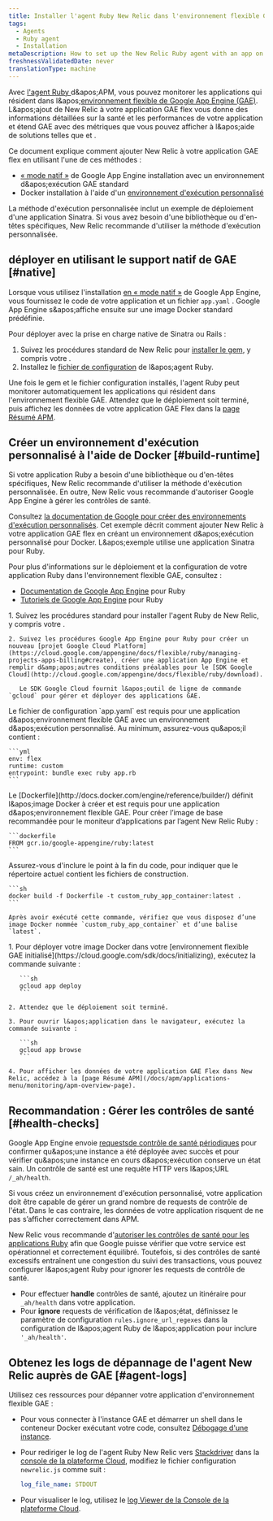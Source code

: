 ```yaml
---
title: Installer l'agent Ruby New Relic dans l'environnement flexible GAE
tags:
  - Agents
  - Ruby agent
  - Installation
metaDescription: How to set up the New Relic Ruby agent with an app on the Google App Engine (GAE) flexible environment.
freshnessValidatedDate: never
translationType: machine
---
```


Avec [l&apos;agent Ruby ](/docs/agents/ruby-agent/getting-started/introduction-new-relic-ruby)d&amp;apos;APM, vous pouvez monitorer les applications qui résident dans l&amp;apos;[environnement flexible de Google App Engine (GAE)](https://cloud.google.com/appengine/docs/flexible/ruby/). L&amp;apos;ajout de New Relic à votre application GAE flex vous donne des informations détaillées sur la santé et les performances de votre application et étend GAE avec des métriques que vous pouvez afficher à l&amp;apos;aide de solutions telles que [<InlinePopover type="apm" />](/docs/apm)et [<InlinePopover type="browser" />](/docs/browser/new-relic-browser/getting-started/introduction-new-relic-browser).

Ce document explique comment ajouter New Relic à votre application GAE flex en utilisant l&apos;une de ces méthodes :

* [« mode natif »](/docs/accounts-partnerships/partnerships/google-cloud-platform-gcp/google-app-engine-environment#native-mode) de Google App Engine installation avec un environnement d&amp;apos;exécution GAE standard
* Docker installation à l&apos;aide d&apos;un [environnement d&apos;exécution personnalisé](https://cloud.google.com/appengine/docs/flexible/custom-runtimes/about-custom-runtimes)

La méthode d&apos;exécution personnalisée inclut un exemple de déploiement d&apos;une application Sinatra. Si vous avez besoin d&apos;une bibliothèque ou d&apos;en-têtes spécifiques, New Relic recommande d&apos;utiliser la méthode d&apos;exécution personnalisée.

## déployer en utilisant le support natif de GAE [#native]

Lorsque vous utilisez l&apos;installation [en « mode natif »](/docs/accounts-partnerships/partnerships/google-cloud-platform-gcp/google-app-engine-environment#native-mode) de Google App Engine, vous fournissez le code de votre application et un fichier `app.yaml` . Google App Engine s&amp;apos;affiche ensuite sur une image Docker standard prédéfinie.

Pour déployer avec la prise en charge native de Sinatra ou Rails :

1. Suivez les procédures standard de New Relic pour [installer le gem](/docs/agents/ruby-agent/installation/install-new-relic-ruby-agent#Installing_the_Gem), y compris votre <InlinePopover type="licenseKey" />.
2. Installez le [fichier de configuration](/docs/agents/ruby-agent/installation/install-new-relic-ruby-agent#Configuration_file) de l&amp;apos;agent Ruby.

Une fois le gem et le fichier configuration installés, l&apos;agent Ruby peut monitorer automatiquement les applications qui résident dans l&apos;environnement flexible GAE. Attendez que le déploiement soit terminé, puis affichez les données de votre application GAE Flex dans la [page Résumé APM](/docs/apm/applications-menu/monitoring/apm-overview-page).

## Créer un environnement d&apos;exécution personnalisé à l&apos;aide de Docker [#build-runtime]

<Callout variant="tip">
  Si votre application Ruby a besoin d&apos;une bibliothèque ou d&apos;en-têtes spécifiques, New Relic recommande d&apos;utiliser la méthode d&apos;exécution personnalisée. En outre, New Relic vous recommande d&apos;autoriser Google App Engine à gérer les contrôles de santé.
</Callout>

Consultez [la documentation de Google pour créer des environnements d&apos;exécution personnalisés](https://cloud.google.com/appengine/docs/flexible/custom-runtimes/build). Cet exemple décrit comment ajouter New Relic à votre application GAE flex en créant un environnement d&amp;apos;exécution personnalisé pour Docker. L&amp;apos;exemple utilise une application Sinatra pour Ruby.

Pour plus d&apos;informations sur le déploiement et la configuration de votre application Ruby dans l&apos;environnement flexible GAE, consultez :

* [Documentation de Google App Engine](https://cloud.google.com/appengine/docs/flexible/ruby/) pour Ruby
* [Tutoriels de Google App Engine](https://cloud.google.com/appengine/docs/flexible/ruby/tutorials) pour Ruby

<CollapserGroup>
  <Collapser id="setup-gae" title="1. Configurer le projet GAE et installer la dépendance">
    1. Suivez les procédures standard pour installer l&apos;agent Ruby de New Relic, y compris votre <InlinePopover type="licenseKey" />.

    2. Suivez les procédures Google App Engine pour Ruby pour créer un nouveau [projet Google Cloud Platform](https://cloud.google.com/appengine/docs/flexible/ruby/managing-projects-apps-billing#create), créer une application App Engine et remplir d&amp;apos;autres conditions préalables pour le [SDK Google Cloud](http://cloud.google.com/appengine/docs/flexible/ruby/download).

       Le SDK Google Cloud fournit l&apos;outil de ligne de commande `gcloud` pour gérer et déployer des applications GAE.
  </Collapser>

  <Collapser id="configure-app-yaml" title="2. Configurez votre app.yaml">
    Le fichier de configuration `app.yaml` est requis pour une application d&amp;apos;environnement flexible GAE avec un environnement d&amp;apos;exécution personnalisé. Au minimum, assurez-vous qu&amp;apos;il contient :

    ```yml
    env: flex
    runtime: custom
    entrypoint: bundle exec ruby app.rb
    ```
  </Collapser>

  <Collapser id="configure-dockerfile" title="3. Configurer un Dockerfile">
    Le [Dockerfile](http://docs.docker.com/engine/reference/builder/) définit l&amp;apos;image Docker à créer et est requis pour une application d&amp;apos;environnement flexible GAE. Pour créer l’image de base recommandée pour le moniteur d’applications par l’agent New Relic Ruby :

    ```dockerfile
    FROM gcr.io/google-appengine/ruby:latest
    ```
  </Collapser>

  <Collapser id="build-docker-image" title="4. Créez une image Docker">
    Assurez-vous d&apos;inclure le point à la fin du code, pour indiquer que le répertoire actuel contient les fichiers de construction.

    ```sh
    docker build -f Dockerfile -t custom_ruby_app_container:latest .
    ```

    Après avoir exécuté cette commande, vérifiez que vous disposez d’une image Docker nommée `custom_ruby_app_container` et d’une balise `latest`.
  </Collapser>

  <Collapser id="deploy-docker-image-to-gae" title="5. déployer l'image Docker dans l'environnement flexible GAE initialisé">
    1. Pour déployer votre image Docker dans votre [environnement flexible GAE initialisé](https://cloud.google.com/sdk/docs/initializing), exécutez la commande suivante :

       ```sh
       gcloud app deploy
       ```

    2. Attendez que le déploiement soit terminé.

    3. Pour ouvrir l&apos;application dans le navigateur, exécutez la commande suivante :

       ```sh
       gcloud app browse
       ```

    4. Pour afficher les données de votre application GAE Flex dans New Relic, accédez à la [page Résumé APM](/docs/apm/applications-menu/monitoring/apm-overview-page).
  </Collapser>
</CollapserGroup>

<InstallFeedback />

## Recommandation : Gérer les contrôles de santé [#health-checks]

Google App Engine envoie [requestsde contrôle de santé périodiques](https://cloud.google.com/appengine/docs/flexible/ruby/how-instances-are-managed) pour confirmer qu&amp;apos;une instance a été déployée avec succès et pour vérifier qu&amp;apos;une instance en cours d&amp;apos;exécution conserve un état sain. Un contrôle de santé est une requête HTTP vers l&amp;apos;URL `/_ah/health`.

Si vous créez un environnement d&apos;exécution personnalisé, votre application doit être capable de gérer un grand nombre de requests de contrôle de l&apos;état. Dans le cas contraire, les données de votre application risquent de ne pas s’afficher correctement dans APM.

New Relic vous recommande d&apos;[autoriser les contrôles de santé pour les applications Ruby](https://cloud.google.com/appengine/docs/flexible/ruby/how-instances-are-managed#health_checking) afin que Google puisse vérifier que votre service est opérationnel et correctement équilibré. Toutefois, si des contrôles de santé excessifs entraînent une congestion du suivi des transactions, vous pouvez configurer l&amp;apos;agent Ruby pour ignorer les requests de contrôle de santé.

* Pour effectuer <DNT>**handle**</DNT> contrôles de santé, ajoutez un itinéraire pour `_ah/health` dans votre application.
* Pour <DNT>**ignore**</DNT> requests de vérification de l&amp;apos;état, définissez le paramètre de configuration `rules.ignore_url_regexes` dans la configuration de l&amp;apos;agent Ruby de l&amp;apos;application pour inclure `'_ah/health'`.

## Obtenez les logs de dépannage de l&apos;agent New Relic auprès de GAE [#agent-logs]

Utilisez ces ressources pour dépanner votre application d&apos;environnement flexible GAE :

* Pour vous connecter à l&apos;instance GAE et démarrer un shell dans le conteneur Docker exécutant votre code, consultez [Débogage d&apos;une instance](https://cloud.google.com/appengine/docs/flexible/go/debugging-an-instance).

* Pour rediriger le log de l&apos;agent Ruby New Relic vers [Stackdriver](http://cloud.google.com/logging/docs/view/logs_viewer_v2) dans la [console de la plateforme Cloud](https://cloud.google.com/compute/docs/console), modifiez le fichier configuration `newrelic.js` comme suit :

  ```yml
  log_file_name: STDOUT
  ```

* Pour visualiser le log, utilisez le [log Viewer de la Console de la plateforme Cloud](https://cloud.google.com/appengine/docs/flexible/php/writing-application-logs).